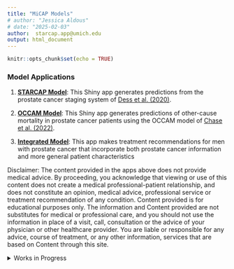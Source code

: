 ```yaml
---
title: "MiCAP Models"
# author: "Jessica Aldous"
# date: "2025-02-03"
author:  starcap.app@umich.edu
output: html_document
---
```


```r
knitr::opts_chunk$set(echo = TRUE)
```

[Decipher]: https://dg365m-jcaldous.shinyapps.io/app_decipher_jca/
[STARCAP]: https://umich-biostatistics.shinyapps.io/star-cap/
[OCCAM]: https://umich-biostatistics.shinyapps.io/occam/
[Integrated Model]: https://elizabethchase.shinyapps.io/Integrated_App/ 

[OCCAM Paper]:https://elizabethchase.github.io/files/chase_occam.pdf
[STARCAp Paper]:https://pubmed.ncbi.nlm.nih.gov/33090219/

### Model Applications
1. [**STARCAP Model**][STARCAP]: This Shiny app generates predictions from the prostate cancer staging system of [Dess et al. (2020)][STARCAp Paper].

2. [**OCCAM Model**][OCCAM]: This Shiny app generates predictions of other-cause mortality in prostate cancer patients using the OCCAM model of [Chase et al. (2022)][OCCAM Paper]. 
  
3. [**Integrated Model**][Integrated Model]: This app makes treatment recommendations for men with prostate cancer that incorporate both prostate cancer information and more general patient characteristics
 

Disclaimer: The content provided in the apps above does not provide medical advice. By proceeding, you acknowledge that viewing or use of this content does not create a medical professional-patient relationship, and does not constitute an opinion, medical advice, professional service or treatment recommendation of any condition. Content provided is for educational purposes only. The information and Content provided are not substitutes for medical or professional care, and you should not use the information in place of a visit, call, consultation or the advice of your physician or other healthcare provider. You are liable or responsible for any advice, course of treatment, or any other information, services that are based on Content through this site.


<details>
  <summary>Works in Progress</summary>
  1. [Integrated Model with Decipher][Decipher]: This application is a preliminary model which makes treatment recommendations for men with prostate cancer that incorporate both prostate cancer information, decipher genomic scores, and more general patient characteristics.

</details>




